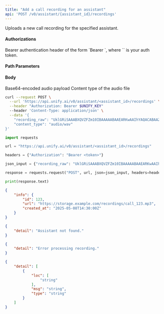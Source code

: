 ```yaml
---
title: "Add a call recording for an assistant"
api: 'POST /v0/assistant/{assistant_id}/recordings'
---
```

Uploads a new call recording for the specified assistant.

#### Authorizations

<ParamField header="Authorization" type="string" required="true">
  Bearer authentication header of the form `Bearer <token>`, where `<token>` is your auth token.
</ParamField>

#### Path Parameters

<ParamField query="assistant_id" type="integer" required="true">

</ParamField>

#### Body

<ParamField body="recording_raw" type="string" required="true">
Base64-encoded audio payload
</ParamField>

<ParamField body="content_type" type="string | null" >
Content type of the audio file
</ParamField>

<RequestExample>

```bash cURL
curl --request POST \
  --url 'https://api.unify.ai/v0/assistant/<assistant_id>/recordings' \
  --header "Authorization: Bearer $UNIFY_KEY"
  --header 'Content-Type: application/json' \
  --data '{
    "recording_raw": "UklGRiSAAABXQVZFZm10IBAAAAABAAEARKwAAIhYAQACABAAZGF0YQyAAAAA...",
    "content_type": "audio/wav"
}'
```

```python Python
import requests

url = "https://api.unify.ai/v0/assistant/<assistant_id>/recordings"

headers = {"Authorization": "Bearer <token>"}

json_input = {"recording_raw": "UklGRiSAAABXQVZFZm10IBAAAAABAAEARKwAAIhYAQACABAAZGF0YQyAAAAA...", "content_type": "audio/wav"}

response = requests.request("POST", url, json=json_input, headers=headers)

print(response.text)
```

</RequestExample>
<ResponseExample>

```json 200
{
    "info": {
        "id": 123,
        "url": "https://storage.example.com/recordings/call_123.mp3",
        "created_at": "2025-05-08T14:30:00Z"
    }
}
```

```json 404
{
    "detail": "Assistant not found."
}
```

```json 400
{
    "detail": "Error processing recording."
}
```

```json 422
{
    "detail": [
        {
            "loc": [
                "string"
            ],
            "msg": "string",
            "type": "string"
        }
    ]
}
```

</ResponseExample>
